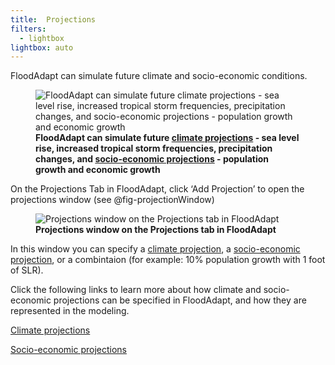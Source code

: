 ```yaml
---
title: 	Projections
filters:
  - lightbox
lightbox: auto
---
```

FloodAdapt can simulate future climate and socio-economic conditions.

![**FloodAdapt can simulate future [climate projections]{.underline} - sea level rise, increased tropical storm frequencies, precipitation changes, and [socio-economic projections]{.underline} - population growth and economic growth**](../../_static/images/projections.png){#fig-projections}

On the Projections Tab in FloodAdapt, click 'Add Projection' to open the projections window (see @fig-projectionWindow)

![**Projections window on the Projections tab in FloodAdapt**](../../_static/images/Projection_window.png){#fig-projectionWindow}

In this window you can specify a [climate projection](climate.qmd), a [socio-economic projection](socioEconomic.qmd), or a combintaion (for example: 10% population growth with 1 foot of SLR). 

Click the following links to learn more about how climate and socio-economic projections can be specified in FloodAdapt, and how they are represented in the modeling. 

[Climate projections](climate.qmd)

[Socio-economic projections](socioEconomic.qmd)